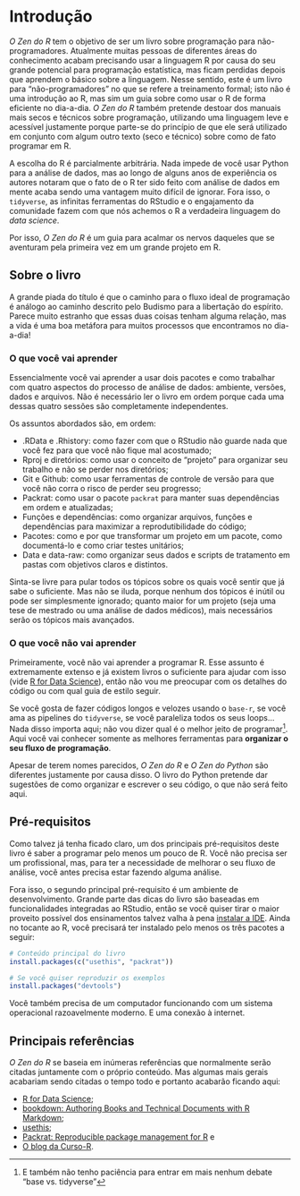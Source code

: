 # Introdução {#introducao}

*O Zen do R* tem o objetivo de ser um livro sobre programação para
não-programadores. Atualmente muitas pessoas de diferentes áreas do conhecimento
acabam precisando usar a linguagem R por causa do seu grande potencial para
programação estatística, mas ficam perdidas depois que aprendem o básico sobre a
linguagem. Nesse sentido, este é um livro para "não-programadores" no que se
refere a treinamento formal; isto não é uma introdução ao R, mas sim um guia
sobre como usar o R de forma eficiente no dia-a-dia. *O Zen do R* também
pretende destoar dos manuais mais secos e técnicos sobre programação, utilizando
uma linguagem leve e acessível justamente porque parte-se do princípio de que
ele será utilizado em conjunto com algum outro texto (seco e técnico) sobre como
de fato programar em R.

A escolha do R é parcialmente arbitrária. Nada impede de você usar Python para
a análise de dados, mas ao longo de alguns anos de experiência os autores
notaram que o fato de o R ter sido feito com análise de dados em mente acaba
sendo uma vantagem muito difícil de ignorar. Fora isso, o `tidyverse`, as
infinitas ferramentas do RStudio e o engajamento da comunidade fazem com que
nós achemos o R a verdadeira linguagem do *data science*.

Por isso, *O Zen do R* é um guia para acalmar os nervos daqueles que se
aventuram pela primeira vez em um grande projeto em R.

## Sobre o livro

A grande piada do título é que o caminho para o fluxo ideal de programação é
análogo ao caminho descrito pelo Budismo para a libertação do espírito.
Parece muito estranho que essas duas coisas tenham alguma relação, mas a vida
é uma boa metáfora para muitos processos que encontramos no dia-a-dia!

### O que você vai aprender

Essencialmente você vai aprender a usar dois pacotes e como trabalhar com quatro
aspectos do processo de análise de dados: ambiente, versões, dados e arquivos.
Não é necessário ler o livro em ordem porque cada uma dessas quatro sessões são
completamente independentes.

Os assuntos abordados são, em ordem:

- .RData e .Rhistory: como fazer com que o RStudio não guarde nada que você fez
para que você não fique mal acostumado;
- Rproj e diretórios: como usar o conceito de "projeto" para organizar seu
trabalho e não se perder nos diretórios;
- Git e Github: como usar ferramentas de controle de versão para que você
não corra o risco de perder seu progresso;
- Packrat: como usar o pacote `packrat` para manter suas dependências em ordem
e atualizadas;
- Funções e dependências: como organizar arquivos, funções e dependências para
maximizar a reprodutibilidade do código;
- Pacotes: como e por que transformar um projeto em um pacote, como documentá-lo
e como criar testes unitários;
- Data e data-raw: como organizar seus dados e scripts de tratamento em pastas
com objetivos claros e distintos.

Sinta-se livre para pular todos os tópicos sobre os quais você sentir que já
sabe o suficiente. Mas não se iluda, porque nenhum dos tópicos é inútil ou pode
ser simplesmente ignorado; quanto maior for um projeto (seja uma tese de
mestrado ou uma análise de dados médicos), mais necessários serão os tópicos
mais avançados.

### O que você não vai aprender

Primeiramente, você não vai aprender a programar R. Esse assunto é extremamente
extenso e já existem livros o suficiente para ajudar com isso (vide
[R for Data Science](https://r4ds.had.co.nz/)), então não vou me preocupar
com os detalhes do código ou com qual guia de estilo seguir.

Se você gosta de fazer códigos longos e velozes usando o `base-r`, se você
ama as pipelines do `tidyverse`, se você paraleliza todos os seus loops...
Nada disso importa aqui; não vou dizer qual é o melhor jeito de programar[^1].
Aqui você vai conhecer somente as melhores ferramentas para **organizar o seu
fluxo de programação**.

[^1]: E também não tenho paciência para entrar em mais nenhum debate "base vs.
tidyverse"

Apesar de terem nomes parecidos, *O Zen do R* e *O Zen do Python* são diferentes
justamente por causa disso. O livro do Python pretende dar sugestões de como
organizar e escrever o seu código, o que não será feito aqui.

## Pré-requisitos

Como talvez já tenha ficado claro, um dos principais pré-requisitos deste livro
é saber a programar pelo menos um pouco de R. Você não precisa ser um
profissional, mas, para ter a necessidade de melhorar o seu fluxo de análise,
você antes precisa estar fazendo alguma análise.

Fora isso, o segundo principal pré-requisito é um ambiente de desenvolvimento.
Grande parte das dicas do livro são baseadas em funcionalidades integradas ao
RStudio, então se você quiser tirar o maior proveito possível dos ensinamentos
talvez valha à pena
[instalar a IDE](https://www.rstudio.com/products/rstudio/download/). Ainda
no tocante ao R, você precisará ter instalado pelo menos os três pacotes a
seguir:

```r
# Conteúdo principal do livro
install.packages(c("usethis", "packrat"))

# Se você quiser reproduzir os exemplos
install.packages("devtools")
```

Você também precisa de um computador funcionando com um sistema operacional
razoavelmente moderno. E uma conexão à internet.

## Principais referências

*O Zen do R* se baseia em inúmeras referências que normalmente serão citadas
juntamente com o próprio conteúdo. Mas algumas mais gerais acabariam sendo
citadas o tempo todo e portanto acabarão ficando aqui:

- [R for Data Science](https://r4ds.had.co.nz/);
- [bookdown: Authoring Books and Technical Documents with R Markdown](https://bookdown.org/yihui/bookdown/);
- [usethis](https://usethis.r-lib.org/);
- [Packrat: Reproducible package management for R](https://rstudio.github.io/packrat/) e
- [O blog da Curso-R](https://www.curso-r.com/blog/).

